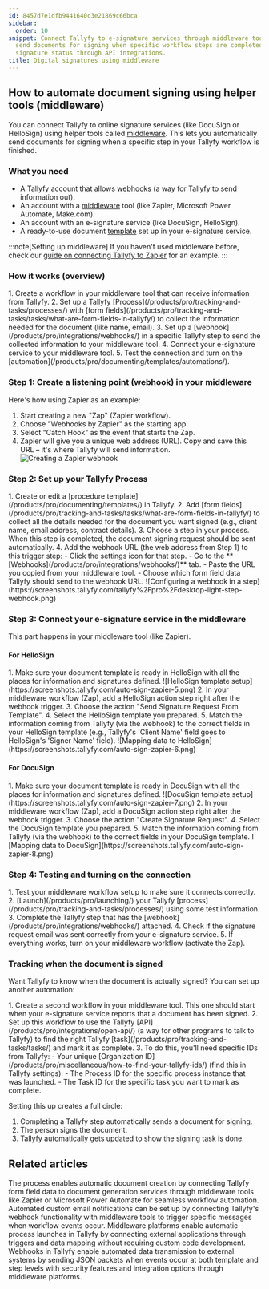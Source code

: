 ```yaml
---
id: 8457d7e1dfb9441640c3e21869c66bca
sidebar:
  order: 10
snippet: Connect Tallyfy to e-signature services through middleware tools to automatically
  send documents for signing when specific workflow steps are completed and track
  signature status through API integrations.
title: Digital signatures using middleware
---
```



## How to automate document signing using helper tools (middleware)

You can connect Tallyfy to online signature services (like DocuSign or HelloSign) using helper tools called [middleware](/products/pro/integrations/middleware/). This lets you automatically send documents for signing when a specific step in your Tallyfy workflow is finished.

### What you need
- A Tallyfy account that allows [webhooks](/products/pro/integrations/webhooks/) (a way for Tallyfy to send information out).
- An account with a [middleware](/products/pro/integrations/middleware/) tool (like Zapier, Microsoft Power Automate, Make.com).
- An account with an e-signature service (like DocuSign, HelloSign).
- A ready-to-use document [template](/products/pro/documenting/templates/) set up in your e-signature service.

:::note[Setting up middleware]
If you haven't used middleware before, check our [guide on connecting Tallyfy to Zapier](/products/pro/integrations/middleware/zapier/how-to-connect-your-tallyfy-account-to-zapier/) for an example.
:::

### How it works (overview)
<Steps>
1. Create a workflow in your middleware tool that can receive information from Tallyfy.
2. Set up a Tallyfy [Process](/products/pro/tracking-and-tasks/processes/) with [form fields](/products/pro/tracking-and-tasks/tasks/what-are-form-fields-in-tallyfy/) to collect the information needed for the document (like name, email).
3. Set up a [webhook](/products/pro/integrations/webhooks/) in a specific Tallyfy step to send the collected information to your middleware tool.
4. Connect your e-signature service to your middleware tool.
5. Test the connection and turn on the [automation](/products/pro/documenting/templates/automations/).
</Steps>

### Step 1: Create a listening point (webhook) in your middleware

Here's how using Zapier as an example:
<Steps>
1. Start creating a new "Zap" (Zapier workflow).
2. Choose "Webhooks by Zapier" as the starting app.
3. Select "Catch Hook" as the event that starts the Zap.
4. Zapier will give you a unique web address (URL). Copy and save this URL – it's where Tallyfy will send information.
   ![Creating a Zapier webhook](https://screenshots.tallyfy.com/auto-sign-zapier-1.png)
</Steps>

### Step 2: Set up your Tallyfy Process

<Steps>
1. Create or edit a [procedure template](/products/pro/documenting/templates/) in Tallyfy.
2. Add [form fields](/products/pro/tracking-and-tasks/tasks/what-are-form-fields-in-tallyfy/) to collect all the details needed for the document you want signed (e.g., client name, email address, contract details).
3. Choose a step in your process. When this step is completed, the document signing request should be sent automatically.
4. Add the webhook URL (the web address from Step 1) to this trigger step:
   - Click the settings icon for that step.
   - Go to the **[Webhooks](/products/pro/integrations/webhooks/)** tab.
   - Paste the URL you copied from your middleware tool.
   - Choose which form field data Tallyfy should send to the webhook URL.
   ![Configuring a webhook in a step](https://screenshots.tallyfy.com/tallyfy%2Fpro%2Fdesktop-light-step-webhook.png)
</Steps>

### Step 3: Connect your e-signature service in the middleware

This part happens in your middleware tool (like Zapier).

#### For HelloSign
<Steps>
1. Make sure your document template is ready in HelloSign with all the places for information and signatures defined.
   ![HelloSign template setup](https://screenshots.tallyfy.com/auto-sign-zapier-5.png)
2. In your middleware workflow (Zap), add a HelloSign action step right after the webhook trigger.
3. Choose the action "Send Signature Request From Template".
4. Select the HelloSign template you prepared.
5. Match the information coming from Tallyfy (via the webhook) to the correct fields in your HelloSign template (e.g., Tallyfy's 'Client Name' field goes to HelloSign's 'Signer Name' field).
   ![Mapping data to HelloSign](https://screenshots.tallyfy.com/auto-sign-zapier-6.png)
</Steps>

#### For DocuSign
<Steps>
1. Make sure your document template is ready in DocuSign with all the places for information and signatures defined.
   ![DocuSign template setup](https://screenshots.tallyfy.com/auto-sign-zapier-7.png)
2. In your middleware workflow (Zap), add a DocuSign action step right after the webhook trigger.
3. Choose the action "Create Signature Request".
4. Select the DocuSign template you prepared.
5. Match the information coming from Tallyfy (via the webhook) to the correct fields in your DocuSign template.
   ![Mapping data to DocuSign](https://screenshots.tallyfy.com/auto-sign-zapier-8.png)
</Steps>

### Step 4: Testing and turning on the connection
<Steps>
1. Test your middleware workflow setup to make sure it connects correctly.
2. [Launch](/products/pro/launching/) your Tallyfy [process](/products/pro/tracking-and-tasks/processes/) using some test information.
3. Complete the Tallyfy step that has the [webhook](/products/pro/integrations/webhooks/) attached.
4. Check if the signature request email was sent correctly from your e-signature service.
5. If everything works, turn on your middleware workflow (activate the Zap).
</Steps>

### Tracking when the document is signed

Want Tallyfy to know when the document is actually signed? You can set up another automation:

<Steps>
1. Create a second workflow in your middleware tool. This one should start when your e-signature service reports that a document has been signed.
2. Set up this workflow to use the Tallyfy [API](/products/pro/integrations/open-api/) (a way for other programs to talk to Tallyfy) to find the right Tallyfy [task](/products/pro/tracking-and-tasks/tasks/) and mark it as complete.
3. To do this, you'll need specific IDs from Tallyfy:
   - Your unique [Organization ID](/products/pro/miscellaneous/how-to-find-your-tallyfy-ids/) (find this in Tallyfy settings).
   - The Process ID for the specific process instance that was launched.
   - The Task ID for the specific task you want to mark as complete.
</Steps>

Setting this up creates a full circle:
1. Completing a Tallyfy step automatically sends a document for signing.
2. The person signs the document.
3. Tallyfy automatically gets updated to show the signing task is done.


## Related articles
<CardGrid>
<LinkTitleCard header="<b>Documents > Send data to document creation systems</b>" href="/products/pro/documenting/documents/how-to-generate-documents-from-form-fields/" > The process enables automatic document creation by connecting Tallyfy form field data to document generation services through middleware tools like Zapier or Microsoft Power Automate for seamless workflow automation. </LinkTitleCard>
<LinkTitleCard header="<b>Webhooks > Send emails using webhooks</b>" href="/products/pro/integrations/webhooks/how-can-i-send-emails-using-webhooks-in-tallyfy/" > Automated custom email notifications can be set up by connecting Tallyfy's webhook functionality with middleware tools to trigger specific messages when workflow events occur. </LinkTitleCard>
<LinkTitleCard header="<b>Triggers > Launch via middleware</b>" href="/products/pro/launching/triggers/via-middleware/" > Middleware platforms enable automatic process launches in Tallyfy by connecting external applications through triggers and data mapping without requiring custom code development. </LinkTitleCard>
<LinkTitleCard header="<b>Webhooks > Details about webhooks</b>" href="/products/pro/integrations/webhooks/how-to-set-up-webhooks-in-tallyfy/" > Webhooks in Tallyfy enable automated data transmission to external systems by sending JSON packets when events occur at both template and step levels with security features and integration options through middleware platforms. </LinkTitleCard>
</CardGrid>